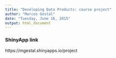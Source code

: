 ```yaml
---
title: "Developing Data Products: course project"
author: "Marcos Gestal"
date: "Tuesday, June 16, 2015"
output: html_document
---
```



### ShinyApp link

https://mgestal.shinyapps.io/project